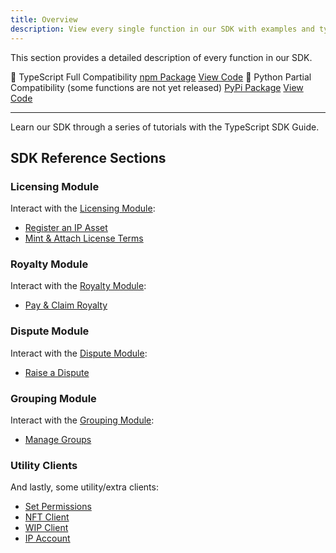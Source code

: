 ```yaml
---
title: Overview
description: View every single function in our SDK with examples and types.
---
```


This section provides a detailed description of every function in our SDK.

<CardGroup cols={4}>
  <Card title="Package" icon="cube">
    🔷 TypeScript
  </Card>
  <Card title="Status" icon="check-circle">
    Full Compatibility
  </Card>
  <Card title="Package" icon="box">
    <a href="https://www.npmjs.com/package/@story-protocol/core-sdk" target="_blank">npm Package</a>
  </Card>
  <Card title="GitHub" icon="github">
    <a href="https://github.com/storyprotocol/sdk/tree/main" target="_blank">View Code</a>
  </Card>
</CardGroup>

<CardGroup cols={4}>
  <Card title="Package" icon="cube">
    🐍 Python
  </Card>
  <Card title="Status" icon="triangle-exclamation">
    Partial Compatibility (some functions are not yet released)
  </Card>
  <Card title="Package" icon="box">
    <a href="https://pypi.org/project/story-protocol-python-sdk" target="_blank">PyPi Package</a>
  </Card>
  <Card title="GitHub" icon="github">
    <a href="https://github.com/storyprotocol/python-sdk" target="_blank">View Code</a>
  </Card>
</CardGroup>

---

<Card title="Step-by-Step Guide" href="/developers/typescript-sdk/overview" icon="book">
  Learn our SDK through a series of tutorials with the TypeScript SDK Guide.
</Card>

## SDK Reference Sections

### Licensing Module

Interact with the [Licensing Module](/concepts/licensing-module/overview):

- [Register an IP Asset](/developers/sdk-reference/ipasset)
- [Mint & Attach License Terms](/developers/sdk-reference/license)

### Royalty Module

Interact with the [Royalty Module](/concepts/royalty-module/overview):

- [Pay & Claim Royalty](/developers/sdk-reference/royalty)

### Dispute Module

Interact with the [Dispute Module](/concepts/dispute-module/overview):

- [Raise a Dispute](/developers/sdk-reference/dispute)

### Grouping Module

Interact with the [Grouping Module](/concepts/grouping-module):

- [Manage Groups](/developers/sdk-reference/group)

### Utility Clients

And lastly, some utility/extra clients:

- [Set Permissions](/developers/sdk-reference/permissions)
- [NFT Client](/developers/sdk-reference/nftclient)
- [WIP Client](/developers/sdk-reference/wip-client)
- [IP Account](/developers/sdk-reference/ipaccount)
